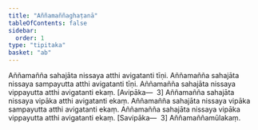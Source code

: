 ```yaml
---
title: "Aññamaññaghaṭanā"
tableOfContents: false
sidebar:
  order: 1
type: "tipitaka"
basket: "ab"
---
```



<DynamicBreadcrumb />

<Division number="324">

<Paragraph number="1042">
Aññamañña sahajāta nissaya atthi avigatanti tīṇi. Aññamañña sahajāta nissaya sampayutta atthi avigatanti tīṇi. Aññamañña sahajāta nissaya vippayutta atthi avigatanti ekaṃ. [Avipāka—  3]
</Paragraph>

<Paragraph number="1043">
Aññamañña sahajāta nissaya vipāka atthi avigatanti ekaṃ. Aññamañña sahajāta nissaya vipāka sampayutta atthi avigatanti ekaṃ. Aññamañña sahajāta nissaya vipāka vippayutta atthi avigatanti ekaṃ. [Savipāka—  3]

</Paragraph>
</Division>

<Paragraph number="1044" type="center">
Aññamaññamūlakaṃ.
</Paragraph>